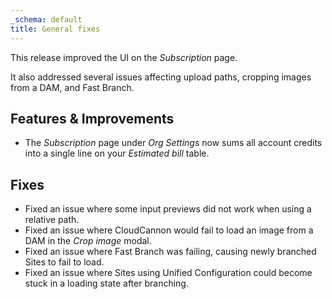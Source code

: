```yaml
---
_schema: default
title: General fixes
---
```

This release improved the UI on the *Subscription* page.

It also addressed several issues affecting upload paths, cropping images from a DAM, and Fast Branch.

## Features & Improvements

* The *Subscription* page under *Org Settings* now sums all account credits into a single line on your *Estimated bill* table.

## Fixes

* Fixed an issue where some input previews did not work when using a relative path.
* Fixed an issue where CloudCannon would fail to load an image from a DAM in the *Crop image* modal.
* Fixed an issue where Fast Branch was failing, causing newly branched Sites to fail to load.
* Fixed an issue where Sites using Unified Configuration could become stuck in a loading state after branching.